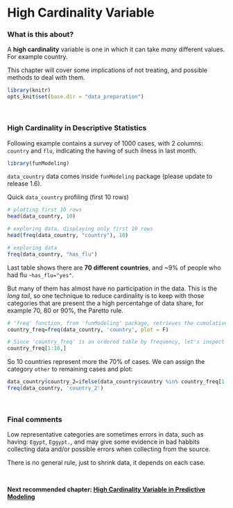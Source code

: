 High Cardinality Variable
===

### What is this about?

A **high cardinality** variable is one in which it can take _many_ different values. For example country. 

This chapter will cover some implications of not treating, and possible methods to deal with them.

```r
library(knitr)
opts_knit$set(base.dir = "data_preparation")
```
 
<style type="text/css">
.table {
    width: 40%;
}
</style>

<br> 

### High Cardinality in Descriptive Statistics

Following example contains a survey of 1000 cases, with 2 columns: `country` and `flu`, indicating the having of such ilness in last month.

```r
library(funModeling) 
```

`data_country` data comes inside `funModeling` package (please update to release 1.6).

Quick `data_country` profiling (first 10 rows)

```r
# plotting first 10 rows
head(data_country, 10)

# exploring data, displaying only first 10 rows
head(freq(data_country, "country"), 10)
```

```r
# exploring data
freq(data_country, "has_flu")
```

Last table shows there are **70 different countries**, and ~9% of people who had flu -`has_flu="yes"`.

But many of them has almost have no participation in the data. This is the _long tail_, so one technique to reduce cardinality is to keep with those categories that are present the a high percentahge of data share, for example 70, 80 or 90%, the Paretto rule.

```r
# 'freq' function, from 'funModeling' package, retrieves the cumulative_percentage that will help to do the cut. 
country_freq=freq(data_country, 'country', plot = F)

# Since 'country_freq' is an ordered table by frequency, let's inspect the first 10 rows with the most share.
country_freq[1:10,]
```


So 10 countries represent more the 70% of cases. We can assign the category `other` to remaining cases and plot:

```r
data_country$country_2=ifelse(data_country$country %in% country_freq[1:10,'country'], data_country$country, 'other')
freq(data_country, 'country_2')
```

<br> 

### Final comments

Low representative categories are sometimes errors in data, such as having: `Egypt`, `Eggypt.`, and may give some evidence in bad habbits collecting data and/or possible errors when collecting from the source.

There is no general rule, just to shrink data, it depends on each case.

<br>

**Next recommended chapter: <a href="http://livebook.datascienceheroes.com/data_preparation/high_cardinality_descriptive_stats.html">High Cardinality Variable in Predictive Modeling</a>**




